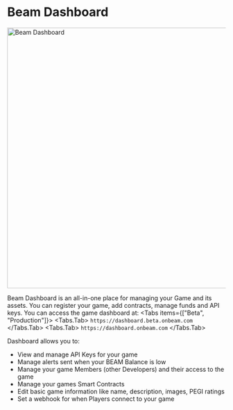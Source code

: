 
# Beam Dashboard

<img src="/assets/dashboard/dashboard.png" alt="Beam Dashboard" width="600" />

Beam Dashboard is an all-in-one place for managing your Game and its assets. You can register your game, add contracts, manage funds and API keys.
You can access the game dashboard at:
<Tabs items={["Beta", "Production"]}>
    <Tabs.Tab>
        ```
            https://dashboard.beta.onbeam.com
        ```
    </Tabs.Tab>
    <Tabs.Tab>
        ```
            https://dashboard.onbeam.com
        ```
    </Tabs.Tab>
</Tabs>

Dashboard allows you to:
- View and manage API Keys for your game
- Manage alerts sent when your BEAM Balance is low
- Manage your game Members (other Developers) and their access to the game
- Manage your games Smart Contracts
- Edit basic game information like name, description, images, PEGI ratings
- Set a webhook for when Players connect to your game
